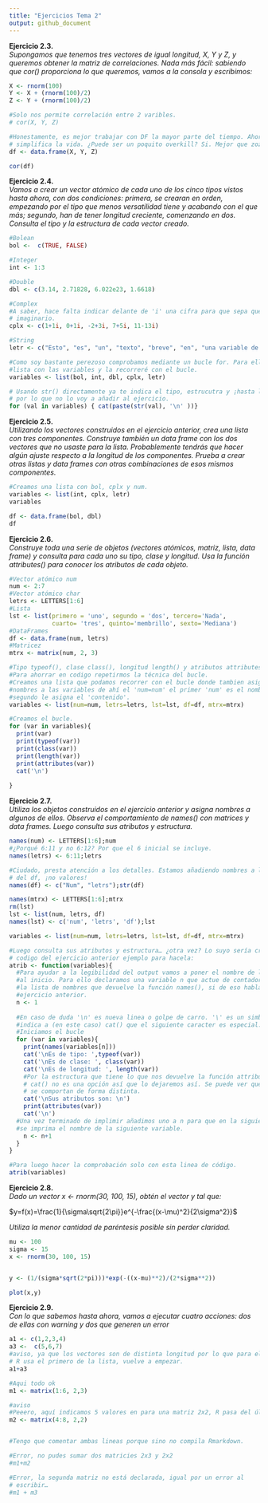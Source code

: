 ```yaml
---
title: "Ejercicios Tema 2"
output: github_document
---
```


__Ejercicio 2.3.__  
_Supongamos que tenemos tres vectores de igual longitud, X, Y y Z, y queremos obtener la matriz de correlaciones. Nada más fácil: sabiendo que cor() proporciona lo que queremos, vamos a la consola y escribimos:_
```r
X <- rnorm(100)
Y <- X + (rnorm(100)/2)
Z <- Y + (rnorm(100)/2)

#Solo nos permite correlación entre 2 varibles. 
# cor(X, Y, Z)

#Honestamente, es mejor trabajar con DF la mayor parte del tiempo. Ahorra tiempo y muchas veces 
# simplifica la vida. ¿Puede ser un poquito overkill? Si. Mejor que zozobre que no que zofalte.
df <- data.frame(X, Y, Z)

cor(df)
```

__Ejercicio 2.4.__  
_Vamos a crear un vector atómico de cada uno de los cinco tipos vistos hasta ahora, con dos condiciones: primera, se crearan en orden, empezando por el tipo que menos versatilidad tiene y acabando con el que más; segundo, han de tener longitud creciente, comenzando en dos._
_Consulta el tipo y la estructura de cada vector creado._
```r
#Bolean
bol <-  c(TRUE, FALSE)

#Integer
int <- 1:3

#Double
dbl <- c(3.14, 2.71828, 6.022e23, 1.6618)

#Complex 
#A saber, hace falta indicar delante de 'i' una cifra para que sepa que es un número
# imaginario.
cplx <- c(1+1i, 0+1i, -2+3i, 7+5i, 11-13i)

#String
letr <- c("Esto", "es", "un", "texto", "breve", "en", "una variable de 7 elementos, ¡ja!")

#Como soy bastante perezoso comprobamos mediante un bucle for. Para ello, crearé una 
#lista con las variables y la recorreré con el bucle.
variables <- list(bol, int, dbl, cplx, letr)

# Usando str() directamente ya te indica el tipo, estrucutra y ¡hasta los primero elementos!,
# por lo que no lo voy a añadir al ejercicio. 
for (val in variables) { cat(paste(str(val), '\n' ))}

```


__Ejercicio 2.5.__  
_Utilizando los vectores construidos en el ejercicio anterior, crea una lista con tres componentes. Construye también un data frame con los dos vectores que no usaste para la lista. Probablemente tendrás que hacer algún ajuste respecto a la longitud de los componentes._
_Prueba a crear otras listas y data frames con otras combinaciones de esos mismos componentes._

```r
#Creamos una lista con bol, cplx y num. 
variables <- list(int, cplx, letr)
variables

df <- data.frame(bol, dbl)
df
```
__Ejercicio 2.6.__  
_Construye toda una serie de objetos (vectores atómicos, matriz, lista, data frame) y consulta para cada uno su tipo, clase y longitud. Usa la función attributes() para conocer los atributos de cada objeto._
```r
#Vector atómico num
num <- 2:7
#Vector atómico char
letrs <- LETTERS[1:6]
#Lista
lst <- list(primero = 'uno', segundo = 'dos', tercero='Nada',
            cuarto= 'tres', quinto='membrillo', sexto='Mediana')
#DataFrames
df <- data.frame(num, letrs)
#Matricez
mtrx <- matrix(num, 2, 3)

#Tipo typeof(), clase class(), longitud length() y atributos attributes()
#Para ahorrar en codigo repetirmos la técnica del bucle.
#Creamos una lista que podamos recorrer con el bucle donde tambien asignamos
#nombres a las variables de ahí el 'num=num' el primer 'num' es el nombre, el
#segundo le asigna el 'contenido'.
variables <- list(num=num, letrs=letrs, lst=lst, df=df, mtrx=mtrx)

#Creamos el bucle.
for (var in variables){
  print(var)
  print(typeof(var))
  print(class(var))
  print(length(var))
  print(attributes(var))
  cat('\n')
  
}
```
__Ejercicio 2.7.__  
_Utiliza los objetos construidos en el ejercicio anterior y asigna nombres a algunos de ellos. Observa el comportamiento de names() con matrices y data frames._
_Luego consulta sus atributos y estructura._

```r
names(num) <- LETTERS[1:6];num
#¿Porqué 6:11 y no 6:12? Por que el 6 inicial se incluye. 
names(letrs) <- 6:11;letrs 

#Ciudado, presta atención a los detalles. Estamos añadiendo nombres a las columnas del
# del df, ¡no valores!
names(df) <- c("Num", "letrs");str(df)

names(mtrx) <- LETTERS[1:6];mtrx
rm(lst)
lst <- list(num, letrs, df)
names(lst) <- c('num', 'letrs', 'df');lst

variables <- list(num=num, letrs=letrs, lst=lst, df=df, mtrx=mtrx)

#Luego consulta sus atributos y estructura… ¿otra vez? Lo suyo sería crear una funcóm o copiar el 
# codigo del ejercicio anterior ejemplo para hacela:
atrib <- function(variables){
  #Para ayudar a la legibilidad del output vamos a poner el nombre de la variable
  #al inicio. Para ello declaramos una variable n que actue de contador y recorra
  #la lista de nombres que devuelve la función names(), si de eso hablaba en el 
  #ejercicio anterior.
  n <- 1
  
  #En caso de duda '\n' es nueva linea o golpe de carro. '\' es un simbolo especial o de escape y le
  #indica a (en este caso) cat() que el siguiente caracter es especial.
  #Iniciamos el bucle
  for (var in variables){
    print(names(variables[n]))
    cat('\nEs de tipo: ',typeof(var))
    cat('\nEs de clase: ', class(var))
    cat('\nEs de longitud: ', length(var))
    #Por la estructura que tiene lo que nos devuelve la función attributes() usar
    # cat() no es una opción así que lo dejaremos así. Se puede ver que cat() y print
    # se comportan de forma distinta.
    cat('\nSus atributos son: \n')
    print(attributes(var))
    cat('\n')
  #Una vez terminado de implimir añadimos uno a n para que en la siguiente iteración
  #se imprima el nombre de la siguiente variable.
    n <- n+1
  }
}

#Para luego hacer la comprobación solo con esta linea de código.
atrib(variables)
```

__Ejercicio 2.8.__  
_Dado un vector x <- rnorm(30, 100, 15), obtén el vector y tal que:_  

$y=f(x)=\frac{1}{\sigma\sqrt{2\pi}}e^{-\frac{(x-\mu)^2}{2\sigma^2}}$  

_Utiliza la menor cantidad de paréntesis posible sin perder claridad._

```r
mu <- 100
sigma <- 15
x <- rnorm(30, 100, 15)


y <- (1/(sigma*sqrt(2*pi)))*exp(-((x-mu)**2)/(2*sigma**2))

plot(x,y)
```

__Ejercicio 2.9.__  
_Con lo que sabemos hasta ahora, vamos a ejecutar cuatro acciones: dos de ellas con warning y dos que generen un error_

```r
a1 <- c(1,2,3,4)
a3 <-  c(5,6,7)
#aviso, ya que los vectores son de distinta longitud por lo que para el último
# R usa el primero de la lista, vuelve a empezar.
a1+a3

#Aqui todo ok
m1 <- matrix(1:6, 2,3)

#aviso
#Peeero, aquí indicamos 5 valores en para una matriz 2x2, R pasa del último.
m2 <- matrix(4:8, 2,2)


#Tengo que comentar ambas lineas porque sino no compila Rmarkdown. 

#Error, no pudes sumar dos matricies 2x3 y 2x2
#m1+m2

#Error, la segunda matriz no está declarada, igual por un error al 
# escribir…
#m1 + m3

```

